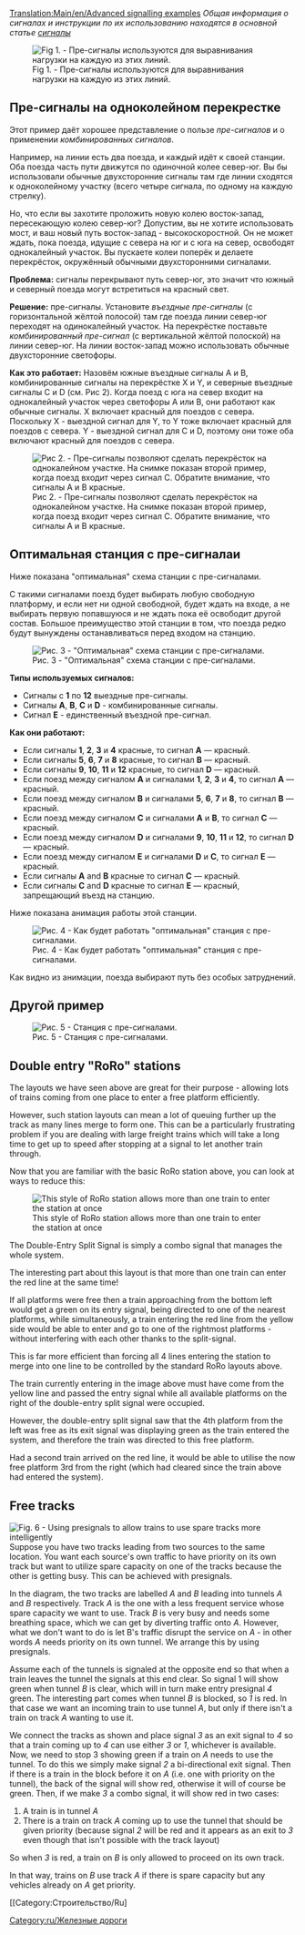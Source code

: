 [[Translation:Main/en/Advanced signalling examples]]
''Общая информация о сигналах и инструкции по их использованию находятся в основной статье [[Main/ru/Сигналы|сигналы]]''

{{ru/Необходимо сделать|Tidy this up into a proper showcase of complicated signaling arrangements.  Maybe even export it all to new types of [[Main/en/Junction]] or into [[Main/en/Stations]].}}{{en/-}}{{ru/Перевод|Advenced signalling examples|5}}

[[File:en/Presig3.png|center|frame|Fig 1. - Пре-сигналы используются для выравнивания нагрузки на каждую из этих линий.]]

==Пре-сигналы на одноколейном перекрестке==
Этот пример даёт хорошее представление о пользе ''пре-сигналов'' и о применении ''комбинированных сигналов''.

Например, на линии есть два поезда, и каждый идёт к своей станции. Оба поезда часть пути движутся по одиночной колее север-юг. Вы бы использовали обычные двухсторонние сигналы там где линии сходятся к одноколейному участку (всего четыре сигнала, по одному на каждую стрелку).

Но, что если вы захотите проложить новую колею восток-запад, пересекающую колею север-юг? Допустим, вы не хотите использовать мост, и ваш новый путь восток-запад - высокоскоростной. Он не может ждать, пока поезда, идущие с севера на юг и с юга на север, освободят однокалейный участок. Вы пускаете колеи поперёк и делаете перекрёсток, окружённый обычными двухсторонними сигналами.

'''Проблема:''' сигналы перекрывают путь север-юг, это значит что южный и северный поезда могут встретиться на красный свет.

'''Решение:''' пре-сигналы. Установите ''въездные пре-сигналы'' (с горизонтальной жёлтой полосой) там где поезда линии север-юг переходят на одинокалейный участок. На перекрёстке поставьте ''комбинированный пре-сигнал'' (с вертикальной жёлтой полоской) на линии север-юг. На линии восток-запад можно использовать обычные двухсторонние светофоры.


'''Как это работает:''' Назовём южные въездные сигналы A и B, комбинированные сигналы на перекрёстке X и Y, и северные въездные сигналы C и D (см. Рис 2). Когда поезд с юга на север входит на однокалейный участок через светофоры A или B, они работают как обычные сигналы. X включает красный для поездов с севера. Поскольку X - выездной сигнал для Y, то Y тоже включает красный для поездов с севера. Y - выездной сигнал для C и D, поэтому они тоже оба включают красный для поездов с севера.

[[File:en/Presig single sect.png|center|frame|Рис 2. - Пре-сигналы позволяют сделать перекрёсток на однокалейном участке. На снимке показан второй пример, когда поезд входит через сигнал C. Обратите внимание, что сигналы A и B красные.]]

==Оптимальная станция с пре-сигналаи==

Ниже показана "оптимальная" схема станции с пре-сигналами.

С такими сигналами поезд будет выбирать любую свободную платформу, и если нет ни одной свободной, будет ждать на входе, а не выбирать первую попавшуюся и не ждать пока её освободит другой состав. Большое преимущество этой станции в том, что поезда редко будут вынуждены останавливаться перед входом на станцию.

[[File:en/Station presigs explained more.png|center|frame|Рис. 3 - "Оптимальная" схема станции с пре-сигналами.]]

'''Типы используемых сигналов:'''
* Сигналы с '''1''' по '''12''' выездные пре-сигналы.
* Сигналы '''A''', '''B''', '''C''' и '''D''' - комбинированные сигналы.
* Сигнал '''E''' - единственный въездной пре-сигнал.

'''Как они работают:'''
* Если сигналы '''1''', '''2''', '''3''' и '''4''' красные, то сигнал '''A''' — красный.
* Если сигналы '''5''', '''6''', '''7''' и '''8''' красные, то сигнал '''B''' — красный.
* Если сигналы '''9''', '''10''', '''11''' и '''12''' красные, то сигнал '''D''' — красный.
* Если поезд между сигналом '''A''' и сигналами '''1''', '''2''', '''3''' и '''4''', то сигнал '''A''' — красный.
* Если поезд между сигналом '''B''' и сигналами '''5''', '''6''', '''7''' и '''8''', то сигнал '''B''' — красный.
* Если поезд между сигналом '''C''' и сигналами '''A''' и '''B''', то сигнал '''C''' — красный.
* Если поезд между сигналом '''D''' и сигналами '''9''', '''10''', '''11''' и '''12''', то сигнал '''D''' — красный.
* Если поезд между сигналом '''E''' и сигналами '''D''' и '''C''', то сигнал '''E''' — красный.
* Если сигналы '''A''' and '''B''' красные то сигнал '''C''' — красный.
* Если сигналы '''C''' and '''D''' красные то сигнал '''E''' — красный, запрещающий въезд на станцию.

Ниже показана анимация работы этой станции.

[[File:en/Presigs.gif|center|frame|Рис. 4 - Как будет работать "оптимальная" станция с пре-сигналами.]]


Как видно из анимации, поезда выбирают путь без особых затруднений.

==Другой пример==
[[File:en/Station Leave.jpeg|center|frame|Рис. 5 - Станция с пре-сигналами.]]

==Double entry "RoRo" stations==
The layouts we have seen above are great for their purpose - allowing lots of trains coming from one place to enter a free platform efficiently.

However, such station layouts can mean a lot of queuing further up the track as many lines merge to form one. This can be a particularly frustrating problem if you are dealing with large freight trains which will take a long time to get up to speed after stopping at a signal to let another train through.

Now that you are familiar with the basic RoRo station above, you can look at ways to reduce this:

[[File:en/Doubleentryexplained.png|frame|This style of RoRo station allows more than one train to enter the station at once]]

The Double-Entry Split Signal is simply a combo signal that manages the whole system.

The interesting part about this layout is that more than one train can enter the red line at the same time!

If all platforms were free then a train approaching from the bottom left would get a green on its entry signal, being directed to one of the nearest platforms, while simultaneously, a train entering the red line from the yellow side would be able to enter and go to one of the rightmost platforms - without interfering with each other thanks to the split-signal.

This is far more efficient than forcing all 4 lines entering the station to merge into one line to be controlled by the standard RoRo layouts above.

The train currently entering in the image above must have come from the yellow line and passed the entry signal while all available platforms on the right of the double-entry split signal were occupied.

However, the double-entry split signal saw that the 4th platform from the left was free as its exit signal was displaying green as the train entered the system, and therefore the train was directed to this free platform.

Had a second train arrived on the red line, it would be able to utilise the now free platform 3rd from the right (which had cleared since the train above had entered the system).

==Free tracks==
[[File:en/SpareTunnel.png|frame|Fig. 6 - Using presignals to allow trains to use spare tracks more intelligently]]
Suppose you have two tracks leading from two sources to the same location.  You want each source's own traffic to have priority on its own track but want to utilize spare capacity on one of the tracks because the other is getting busy. This can be achieved with presignals.

In the diagram, the two tracks are labelled ''A'' and ''B'' leading into tunnels ''A'' and ''B'' respectively.  Track ''A'' is the one with a less frequent service whose spare capacity we want to use.  Track ''B'' is very busy and needs some breathing space, which we can get by diverting traffic onto ''A''.  However, what we don't want to do is let B's traffic disrupt the service on ''A'' - in other words ''A'' needs priority on its own tunnel.  We arrange this by using presignals.

Assume each of the tunnels is signaled at the opposite end so that when a train leaves the tunnel the signals at this end clear.  So signal 1 will show green when tunnel ''B'' is clear, which will in turn make entry presignal ''4'' green.  The interesting part comes when tunnel ''B'' is blocked, so ''1'' is red. In that case we want an incoming train to use tunnel ''A'', but only if there isn't a train on track ''A'' wanting to use it.

We connect the tracks as shown and place signal ''3'' as an exit signal to ''4'' so that a train coming up to ''4'' can use either ''3'' or ''1'', whichever is available.  Now, we need to stop 3 showing green if a train on ''A'' needs to use the tunnel.  To do this we simply make signal ''2'' a bi-directional exit signal.  Then if there is a train in the block before it on ''A'' (i.e. one with priority on the tunnel), the back of the signal will show red, otherwise it will of course be green.  Then, if we make ''3'' a combo signal, it will show red in two cases:
# A train is in tunnel ''A''
# There is a train on track ''A'' coming up to use the tunnel that should be given priority (because signal ''2'' will be red and it appears as an exit to ''3'' even though that isn't possible with the track layout)
So when ''3'' is red, a train on ''B'' is only allowed to proceed on its own track.

In that way, trains on ''B'' use track ''A'' if there is spare capacity but any vehicles already on ''A'' get priority.

[[Category:ru/Железные дороги]]
[[Category:Строительство/Ru]